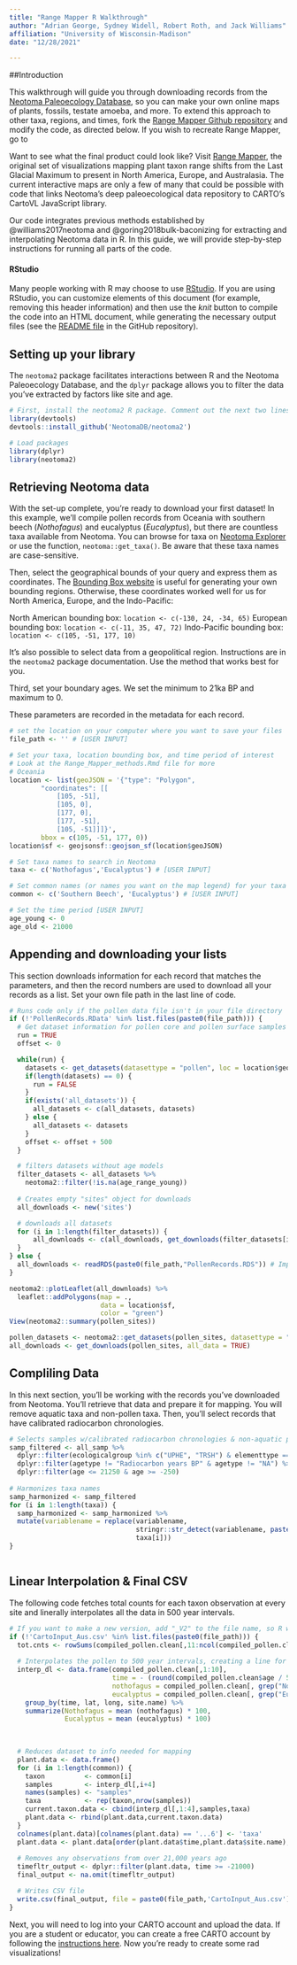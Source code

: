 ```yaml
---
title: "Range Mapper R Walkthrough"
author: "Adrian George, Sydney Widell, Robert Roth, and Jack Williams"
affiliation: "University of Wisconsin-Madison"
date: "12/28/2021"

---
```


##Introduction

This walkthrough will guide you through downloading records from the [Neotoma Paleoecology Database](https://www.neotomadb.org), so you can make your own online maps of plants, fossils, testate amoeba, and more. To extend this approach to other taxa, regions, and times, fork the [Range Mapper Github repository](https://github.com/NeotomaDB/RangeMapper) and modify the code, as directed below. If you wish to recreate Range Mapper, go to 

Want to see what the final product could look like? Visit [Range Mapper](http://open.neotomadb.org/RangeMapper/index.html), the original set of visualizations mapping plant taxon range shifts from the Last Glacial Maximum to present in North America, Europe, and Australasia. The current interactive maps are only a few of many that could be possible with code that links Neotoma's deep paleoecological data repository to CARTO's CartoVL JavaScript library.

Our code integrates previous methods established by @williams2017neotoma and @goring2018bulk-baconizing for extracting and interpolating Neotoma data in R. In this guide, we will provide step-by-step instructions for running all parts of the code.

#### RStudio

Many people working with R may choose to use [RStudio](http://rstudio.com).  If you are using RStudio, you can customize elements of this document (for example, removing this header information) and then use the *knit* button to compile the code into an HTML document, while generating the necessary output files (see the [README file](https://github.com/neotomadb) in the GitHub repository).

## Setting up your library

The `neotoma2` package facilitates interactions between R and the Neotoma Paleoecology Database, and the `dplyr` package allows you to filter the data you've extracted by factors like site and age.

```r
# First, install the neotoma2 R package. Comment out the next two lines if you have it.
library(devtools)
devtools::install_github('NeotomaDB/neotoma2')

# Load packages
library(dplyr)
library(neotoma2)
```

## Retrieving Neotoma data

With the set-up complete, you're ready to download your first dataset! In this example, we'll compile pollen records from Oceania with southern beech (*Nothofagus*) and eucalyptus (*Eucalyptus*), but there are countless taxa available from Neotoma. You can browse for taxa on [Neotoma Explorer](https://apps.neotomadb.org/explorer/) or use the function, `neotoma::get_taxa()`. Be aware that these taxa names are case-sensitive.

Then, select the geographical bounds of your query and express them as coordinates. The [Bounding Box website](https://boundingbox.klokantech.com/) is useful for generating your own bounding regions. Otherwise, these coordinates worked well for us for North America, Europe, and the Indo-Pacific:

 North American bounding box: `location <- c(-130, 24, -34, 65)`
 European bounding box: `location <- c(-11, 35, 47, 72)`
 Indo-Pacific bounding box: `location <- c(105, -51, 177, 10)`

It's also possible to select data from a geopolitical region. Instructions are in the `neotoma2` package documentation. Use the method that works best for you.

Third, set your boundary ages. We set the minimum to 21ka BP and maximum to 0.

These parameters are recorded in the metadata for each record.


```r
# set the location on your computer where you want to save your files
file_path <- '' # [USER INPUT]

# Set your taxa, location bounding box, and time period of interest
# Look at the Range_Mapper_methods.Rmd file for more
# Oceania
location <- list(geoJSON = '{"type": "Polygon",
        "coordinates": [[
            [105, -51],
            [105, 0],
            [177, 0],
            [177, -51],
            [105, -51]]]}',
        bbox = c(105, -51, 177, 0))
location$sf <- geojsonsf::geojson_sf(location$geoJSON)

# Set taxa names to search in Neotoma
taxa <- c('Nothofagus','Eucalyptus') # [USER INPUT]

# Set common names (or names you want on the map legend) for your taxa here
common <- c('Southern Beech', 'Eucalyptus') # [USER INPUT]

# Set the time period [USER INPUT]
age_young <- 0
age_old <- 21000


```


## Appending and downloading your lists

This section downloads information for each record that matches the parameters, and then the record numbers are used to download all your records as a list. Set your own file path in the last line of code.

```r

# Runs code only if the pollen data file isn't in your file directory
if (!'PollenRecords.RData' %in% list.files(paste0(file_path))) {
  # Get dataset information for pollen core and pollen surface samples for all taxa
  run = TRUE
  offset <- 0

  while(run) {
    datasets <- get_datasets(datasettype = "pollen", loc = location$geoJSON, offset=offset, limit = 500)
    if(length(datasets) == 0) {
      run = FALSE
    }
    if(exists('all_datasets')) {
      all_datasets <- c(all_datasets, datasets)
    } else {
      all_datasets <- datasets
    }
    offset <- offset + 500
  }

  # filters datasets without age models
  filter_datasets <- all_datasets %>% 
    neotoma2::filter(!is.na(age_range_young))
  
  # Creates empty "sites" object for downloads
  all_downloads <- new('sites')

  # downloads all datasets
  for (i in 1:length(filter_datasets)) {
      all_downloads <- c(all_downloads, get_downloads(filter_datasets[i]))
  }
} else {
  all_downloads <- readRDS(paste0(file_path,"PollenRecords.RDS")) # Imports existing data file
}

neotoma2::plotLeaflet(all_downloads) %>% 
  leaflet::addPolygons(map = ., 
                       data = location$sf, 
                       color = "green")
View(neotoma2::summary(pollen_sites))

pollen_datasets <- neotoma2::get_datasets(pollen_sites, datasettype = "pollen", all_data = TRUE)
all_downloads <- get_downloads(pollen_sites, all_data = TRUE) 

```


## Compliling Data

In this next section, you'll be working with the records you've downloaded from Neotoma. You'll retrieve that data and prepare it for mapping. You will remove aquatic taxa and non-pollen taxa. Then, you'll select records that have calibrated radiocarbon chronologies.

```r

# Selects samples w/calibrated radiocarbon chronologies & non-aquatic pollen counts between -250 and 21250 BP
samp_filtered <- all_samp %>% 
  dplyr::filter(ecologicalgroup %in% c("UPHE", "TRSH") & elementtype == "pollen" & units == "NISP") %>%
  dplyr::filter(agetype != "Radiocarbon years BP" & agetype != "NA") %>%
  dplyr::filter(age <= 21250 & age >= -250)
  
# Harmonizes taxa names
samp_harmonized <- samp_filtered
for (i in 1:length(taxa)) {
  samp_harmonized <- samp_harmonized %>%
  mutate(variablename = replace(variablename, 
                                stringr::str_detect(variablename, paste0(taxa[i], "*")), 
                                taxa[i]))
}



```

## Linear Interpolation & Final CSV

The following code fetches total counts for each taxon observation at every site and linerally interpolates all the data in 500 year intervals.

```r

# If you want to make a new version, add "_V2" to the file name, so R will rerun the following code chunk.
if (!'CartoInput_Aus.csv' %in% list.files(paste0(file_path))) { 
  tot.cnts <- rowSums(compiled_pollen.clean[,11:ncol(compiled_pollen.clean)], na.rm=TRUE)
  
  # Interpolates the pollen to 500 year intervals, creating a line for each observation of each taxon
  interp_dl <- data.frame(compiled_pollen.clean[,1:10],
                          time = - (round(compiled_pollen.clean$age / 500, 0) * 500),
                          nothofagus = compiled_pollen.clean[, grep("Nothofagus*", colnames(compiled_pollen.clean))] / tot.cnts,
                          eucalyptus = compiled_pollen.clean[, grep("Eucalyptus*", colnames(compiled_pollen.clean))] / tot.cnts) %>%
    group_by(time, lat, long, site.name) %>%
    summarize(Nothofagus = mean (nothofagus) * 100,
              Eucalyptus = mean (eucalyptus) * 100)
  

  
  # Reduces dataset to info needed for mapping  
  plant.data <- data.frame()
  for (i in 1:length(common)) {
    taxon          <- common[i]
    samples        <- interp_dl[,i+4]
    names(samples) <- "samples"
    taxa           <- rep(taxon,nrow(samples))
    current.taxon.data <- cbind(interp_dl[,1:4],samples,taxa)
    plant.data <- rbind(plant.data,current.taxon.data)
  }
  colnames(plant.data)[colnames(plant.data) == '...6'] <- 'taxa'
  plant.data <- plant.data[order(plant.data$time,plant.data$site.name),]
  
  # Removes any observations from over 21,000 years ago
  timefltr_output <- dplyr::filter(plant.data, time >= -21000)
  final_output <- na.omit(timefltr_output)

  # Writes CSV file
  write.csv(final_output, file = paste0(file_path,'CartoInput_Aus.csv')) # To make a new version, add "_V2" to file name, so you don't overwrite the original.
}
```
Next, you will need to log into your CARTO account and upload the data. If you are a student or educator, you can create a free CARTO account by following the [instructions here](https://docs.carto.com/faqs/categories/carto-for-education/). Now you're ready to create some rad visualizations!
